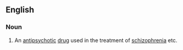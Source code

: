 ==English==
{{rfe|en}}

===Noun===
{{wikipedia}}
{{en-noun|-}}

# An [[antipsychotic]] [[drug]] used in the treatment of [[schizophrenia]] etc.